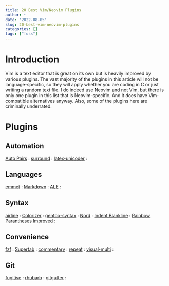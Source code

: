 ```yaml
---
title: 20 Best Vim/Neovim Plugins
author: ~
date: '2022-08-05'
slug: 20-best-vim-neovim-plugins
categories: []
tags: ["foss"]
---
```


# Introduction

Vim is a text editor that is great on its own but is heavily improved by various
plugins.
The vast majority of the plugins in this article will not be language-specific,
so they will apply whether you are coding in C or just writing a random text
file.
I do indeed use Neovim and not Vim, but there is only one plugin in this list
that is Neovim-specific.
And it does have Vim-compatible alternatives anyway.
Also, some of the plugins here are criminally underrated.

# Plugins

## Automation

[Auto Pairs](https://github.com/jiangmiao/auto-pairs)
:
[surround](https://github.com/tpope/vim-surround)
:
[latex-unicoder](https://github.com/joom/latex-unicoder.vim)
:

## Languages

[emmet](https://github.com/mattn/emmet-vim)
:
[Markdown](https://github.com/preservim/vim-markdown)
:
[ALE](https://github.com/dense-analysis/ale)
:

## Syntax

[airline](https://github.com/vim-airline/vim-airline)
:
[Colorizer](https://github.com/lilydjwg/colorizer)
:
[gentoo-syntax](https://github.com/gentoo/gentoo-syntax)
:
[Nord](https://github.com/arcticicestudio/nord-vim)
:
[Indent Blankline](https://github.com/lukas-reineke/indent-blankline.nvim)
:
[Rainbow Parantheses Improved](https://github.com/luochen1990/rainbow)
:

## Convenience

[fzf](https://github.com/junegunn/fzf.vim)
:
[Supertab](https://github.com/ervandew/supertab)
:
[commentary](https://github.com/tpope/vim-commentary)
:
[repeat](https://github.com/tpope/vim-repeat)
:
[visual-multi](https://github.com/mg979/vim-visual-multi)
:

## Git

[fugitive](https://github.com/tpope/vim-fugitive)
:
[rhubarb](https://github.com/tpope/rhubarb)
:
[gitgutter](https://github.com/airblade/vim-gitgutter)
:
